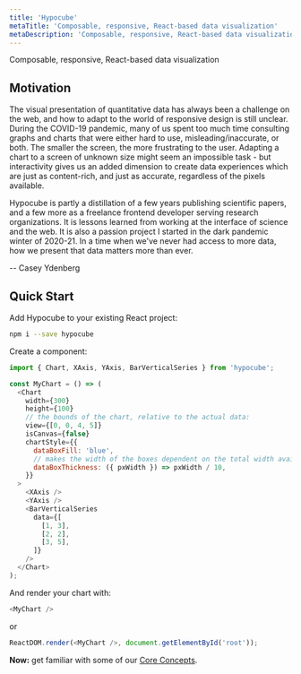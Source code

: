 ```yaml
---
title: 'Hypocube'
metaTitle: 'Composable, responsive, React-based data visualization'
metaDescription: 'Composable, responsive, React-based data visualization'
---
```



Composable, responsive, React-based data visualization

<HomepageDemoContainer />

## Motivation

The visual presentation of quantitative data has always been a challenge on the web, and how to adapt to the world of responsive design is still unclear. During the COVID-19 pandemic, many of us spent too much time consulting graphs and charts that were either hard to use, misleading/inaccurate, or both. The smaller the screen, the more frustrating to the user.
Adapting a chart to a screen of unknown size might seem an impossible task - but interactivity gives us an added dimension to create data experiences which are just as content-rich, and just as accurate, regardless of the pixels available.

Hypocube is partly a distillation of a few years publishing scientific papers, and a few more as a freelance frontend developer serving research organizations. It is lessons learned from working at the interface of science and the web. It is also a passion project I started in the dark pandemic winter of 2020-21. In a time when we've never had access to more data, how we present that data matters more than ever.

-- Casey Ydenberg

## Quick Start

Add Hypocube to your existing React project:

```bash
npm i --save hypocube
```

Create a component:

```javascript
import { Chart, XAxis, YAxis, BarVerticalSeries } from 'hypocube';

const MyChart = () => (
  <Chart
    width={300}
    height={100}
    // the bounds of the chart, relative to the actual data:
    view={[0, 0, 4, 5]}
    isCanvas={false}
    chartStyle={{
      dataBoxFill: 'blue',
      // makes the width of the boxes dependent on the total width available:
      dataBoxThickness: ({ pxWidth }) => pxWidth / 10,
    }}
  >
    <XAxis />
    <YAxis />
    <BarVerticalSeries
      data={[
        [1, 3],
        [2, 2],
        [3, 5],
      ]}
    />
  </Chart>
);
```

And render your chart with:

```javascript
<MyChart />
```

or

```javascript
ReactDOM.render(<MyChart />, document.getElementById('root'));
```

**Now:** get familiar with some of our [Core Concepts](/core-concepts/).

